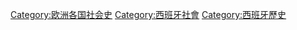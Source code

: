 [[Category:欧洲各国社会史|Category:欧洲各国社会史]]
[[Category:西班牙社會|Category:西班牙社會]]
[[Category:西班牙歷史|Category:西班牙歷史]]